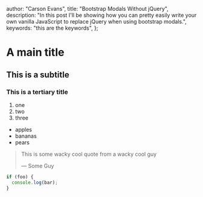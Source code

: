   author: "Carson Evans",
  title: "Bootstrap Modals Without jQuery",
  description:
    "In this post I'll be showing how you can pretty easily write your own vanilla JavaScript to replace jQuery when using bootstrap modals.",
  keywords: "this are the keywords",
};

# A main title

## This is a subtitle

### This is a tertiary title

1. one
2. two
3. three

- apples
- bananas
- pears

> This is some wacky cool quote from a wacky cool guy
>
> &mdash; Some Guy

```js
if (foo) {
  console.log(bar);
}
```
